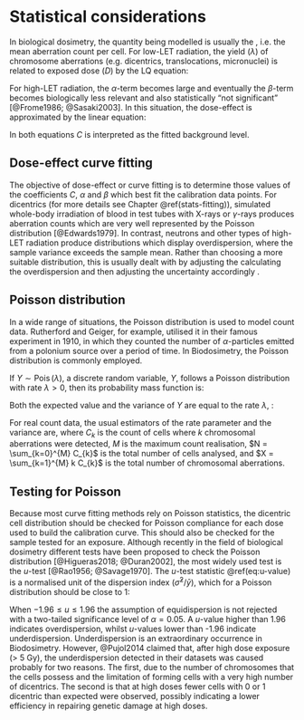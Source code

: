 # Statistical considerations {#stats-considerations}

In biological dosimetry, the quantity being modelled is usually the \emph{yield}, i.e. the mean aberration count per cell. For low-LET radiation, the yield ($\lambda$) of chromosome aberrations (e.g. dicentrics, translocations, micronuclei) is related to exposed dose ($D$) by the LQ equation:
\begin{align}
  \lambda = C + \alpha D + \beta D^2.
  (\#eq:dose-response-lq)
\end{align}

For high-LET radiation, the $\alpha$-term becomes large and eventually the $\beta$-term becomes biologically less relevant and also statistically "not significant" [@Frome1986; @Sasaki2003]. In this situation, the dose-effect is approximated by the linear equation:
\begin{align}
  \lambda = C + \alpha D.
  (\#eq:dose-response-l)
\end{align}

In both equations $C$ is interpreted as the fitted background level.

## Dose-effect curve fitting

The objective of dose-effect or curve fitting is to determine those values of the coefficients $C$, $\alpha$ and $\beta$ which best fit the calibration data points. For dicentrics (for more details see Chapter \@ref(stats-fitting)), simulated whole-body irradiation of \emph{ex vivo} blood in test tubes with X-rays or $\gamma$-rays produces aberration counts which are very well represented by the Poisson distribution [@Edwards1979]. In contrast, neutrons and other types of high-LET radiation produce distributions which display overdispersion, where the sample variance exceeds the sample mean. Rather than choosing a more suitable distribution, this is usually dealt with by adjusting the calculating the overdispersion and then adjusting the uncertainty accordingly \citepalias{IAEA2011}.

## Poisson distribution

In a wide range of situations, the Poisson distribution is used to model count data. Rutherford and Geiger, for example, utilised it in their famous experiment in 1910, in which they counted the number of $\alpha$-particles emitted from a polonium source over a period of time. In Biodosimetry, the Poisson distribution is commonly employed.

If $Y \sim \operatorname{Pois}(\lambda)$, \emph{i.e.} a discrete random variable, $Y$, follows a Poisson distribution with rate $\lambda > 0$, then its probability mass function is:
\begin{align}
  \Pr(Y = k) =
  \frac{\lambda^{k} e^{-\lambda}}{k!}
  ,\quad k \in \{ 0, 1, 2, \dots \}
 (\#eq:poisson-dist)
\end{align}

Both the expected value and the variance of $Y$ are equal to the rate $\lambda$, \emph{i.e.}:
\begin{align}
  \operatorname{E}(Y) = \lambda
  ,\quad
  \sigma^{2} = \operatorname{Var}(Y) = \lambda.
  (\#eq:variance-poisson)
\end{align}

For real count data, the usual estimators of the rate parameter and the variance are,
\begin{align}
  \hat{\lambda} = \bar{y} = \frac{X}{N},
  (\#eq:mean-estimator)
\end{align}
\begin{align}
\begin{aligned}
  \hat{\sigma}^{2}
  &= \frac{1}{N - 1} \left[ \sum_{k=1}^{M} k^{2} C_{k} - N \bar{y}^{2} \right] \\
  &= \frac{1}{N - 1} \left[ \sum_{k=1}^{M} k^{2} C_{k} - \frac{1}{N} \left( \sum_{k=1}^{M} k C_{k} \right)^{2} \right],
\end{aligned}
  (\#eq:variance-estimator)
\end{align}
where $C_{k}$ is the count of cells where $k$ chromosomal aberrations were detected, $M$ is the maximum count realisation, $N = \sum_{k=0}^{M} C_{k}$ is the total number of cells analysed, and $X = \sum_{k=1}^{M} k C_{k}$ is the total number of chromosomal aberrations.

## Testing for Poisson

Because most curve fitting methods rely on Poisson statistics, the dicentric cell distribution should be checked for Poisson compliance for each dose used to build the calibration curve. This should also be checked for the sample tested for an exposure. Although recently in the field of biological dosimetry different tests have been proposed to check the Poisson distribution [@Higueras2018; @Duran2002], the most widely used test is the $u$-test [@Rao1956; @Savage1970]. The $u$-test statistic \@ref(eq:u-value) is a normalised unit of the dispersion index ($\hat{\sigma}^{2}/\bar{y}$), which for a Poisson distribution should be close to 1:
\begin{align}
  u = (\hat{\sigma}^{2} / \bar{y} - 1) \sqrt{\frac{N - 1}{2 (1 - 1 / X)}}.
  (\#eq:u-value)
\end{align}

When $-1.96 \le u \le 1.96$ the assumption of equidispersion is not rejected with a two-tailed significance level of $\alpha = 0.05$. A $u$-value higher than 1.96 indicates overdispersion, whilst $u$-values lower than -1.96 indicate underdispersion. Underdispersion is an extraordinary occurrence in Biodosimetry. However, @Pujol2014 claimed that, after high dose exposure (> 5 Gy), the underdispersion detected in their datasets was caused probably for two reasons. The first, due to the number of chromosomes that the cells possess and the limitation of forming cells with a very high number of dicentrics. The second is that at high doses fewer cells with 0 or 1 dicentric than expected were observed, possibly indicating a lower efficiency in repairing genetic damage at high doses.
